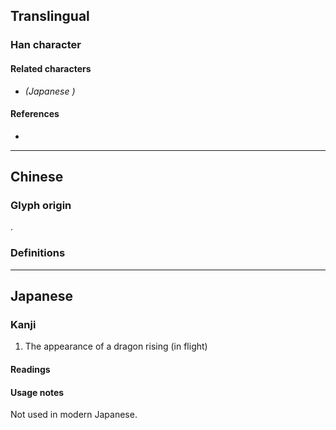 {{character info}}
==Translingual==

===Han character===
{{Han char|rn=212|rad=龍|as=32|sn=48|four=01211|canj=YPYBP|ids=⿱龍龖}}

====Related characters====
* {{l|mul|[[𮄿]]}} ''(Japanese {{w|extended shinjitai}})''

====References====
* {{Han ref|kx=1537.250|dkj=48845|dj=2078.160|hdz=74806.090|uh=9F98|ud=40856|bh=F9D5|bd=63957}}

----

==Chinese==

===Glyph origin===
{{zh-etym-triple|龍}}.

===Definitions===
{{zh-see|龖|v}}

----

==Japanese==

{{ja-kanji forms|𮄿|龘}}

===Kanji===
{{ja-kanji|grade=|rs=龍32|shin=𮄿}}

# The appearance of a dragon rising (in flight)

====Readings====
{{ja-readings
|kanon=とう<たふ
}}

====Usage notes====
Not used in modern Japanese.